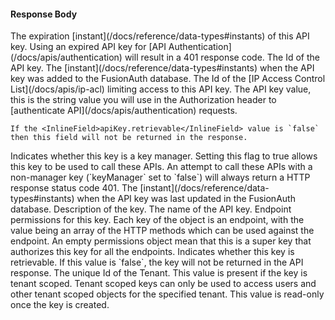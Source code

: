 
#### Response Body

<APIBlock>
  <APIField name="apiKey.expirationInstant" type="Long" since="1.55.0">
    The expiration [instant](/docs/reference/data-types#instants) of this API key. Using an expired API key for [API Authentication](/docs/apis/authentication) will result in a 401 response code.
  </APIField>
  <APIField name="apiKey.id" type="UUID">
    The Id of the API key.
  </APIField>
  <APIField name="apiKey.insertInstant" type="Long">
    The [instant](/docs/reference/data-types#instants) when the API key was added to the FusionAuth database.
  </APIField>
  <APIField name="apiKey.ipAccessControlListId" type="UUID" since="1.30.0">
    The Id of the [IP Access Control List](/docs/apis/ip-acl) limiting access to this API key.
  </APIField>
  <APIField name="apiKey.key" type="String">
    The API key value, this is the string value you will use in the Authorization header to [authenticate API](/docs/apis/authentication) requests.

    If the <InlineField>apiKey.retrievable</InlineField> value is `false` then this field will not be returned in the response.
  </APIField>
  <APIField name="apiKey.keyManager" type="Boolean">
    Indicates whether this key is a key manager. Setting this flag to true allows this key to be used to call these APIs. An attempt to call these APIs with a non-manager key (`keyManager` set to `false`) will always return a HTTP response status code 401.
  </APIField>
  <APIField name="apiKey.lastUpdateInstant" type="Long">
    The [instant](/docs/reference/data-types#instants) when the API key was last updated in the FusionAuth database.
  </APIField>
  <APIField name="apiKey.metaData.attributes.description" type="String">
    Description of the key.
  </APIField>
  <APIField name="apiKey.name" type="String" since="1.56.0">
    The name of the API key.
  </APIField>
  <APIField name="apiKey.permissions.endpoints" type="Object">
    Endpoint permissions for this key. Each key of the object is an endpoint, with the value being an array of the HTTP methods which can be used against the endpoint. An empty permissions object mean that this is a super key that authorizes this key for all the endpoints.
  </APIField>
  <APIField name="apiKey.retrievable" type="Boolean" since="1.56.0">
    Indicates whether this key is retrievable. If this value is `false`, the key will not be returned in the API response.
  </APIField>
  <APIField name="apiKey.tenantId" type="String">
    The unique Id of the Tenant. This value is present if the key is tenant scoped. Tenant scoped keys can only be used to access users and other tenant scoped objects for the specified tenant. This value is read-only once the key is created.
  </APIField>
</APIBlock>

<JSON title="Example API Key response JSON" src="api-keys/get-response.json" />
